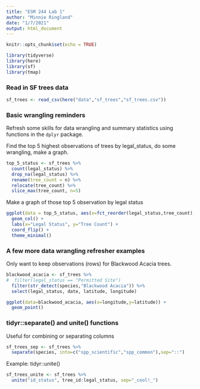 ```yaml
---
title: "ESM 244 Lab 1"
author: "Minnie Ringland"
date: "1/7/2021"
output: html_document
---
```


```r
knitr::opts_chunk$set(echo = TRUE)

library(tidyverse)
library(here)
library(sf)
library(tmap)
```

### Read in SF trees data

```r
sf_trees <- read_csv(here("data","sf_trees","sf_trees.csv"))
```

### Basic wrangling reminders

Refresh some skills for data wrangling and summary statistics using functions in the `dplyr` package.

Find the top 5 highest observations of trees by legal_status, do some wrangling, make a graph.

```r

top_5_status <- sf_trees %>%
  count(legal_status) %>% 
  drop_na(legal_status) %>% 
  rename(tree_count = n) %>% 
  relocate(tree_count) %>% 
  slice_max(tree_count, n=5)
```

Make a graph of those top 5 observation by legal status

```r
ggplot(data = top_5_status, aes(x=fct_reorder(legal_status,tree_count), y=tree_count)) +
  geom_col() +
  labs(x="Legal Status", y="Tree Count") +
  coord_flip() +
  theme_minimal()
```

### A few more data wrangling refresher examples

Only want to keep observations (rows) for Blackwood Acacia trees.

```r
blackwood_acacia <- sf_trees %>% 
#  filter(legal_status == "Permitted Site")
  filter(str_detect(species,"Blackwood Acacia")) %>% 
  select(legal_status, date, latitude, longitude)

ggplot(data=blackwood_acacia, aes(x=longitude,y=latitude)) +
  geom_point()

```

### tidyr::separate() and unite() functions

Useful for combining or separating columns

```r
sf_trees_sep <- sf_trees %>% 
  separate(species, into=c("spp_scientific","spp_common"),sep="::")
```

Example: tidyr::unite()

```r
sf_trees_unite <- sf_trees %>% 
  unite("id_status", tree_id:legal_status, sep="_cool!_")
```



